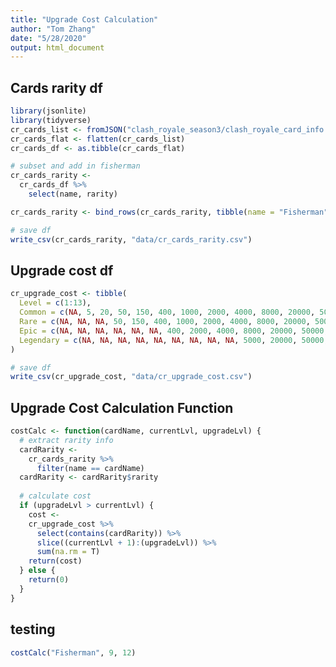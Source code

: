 ```yaml
---
title: "Upgrade Cost Calculation"
author: "Tom Zhang"
date: "5/28/2020"
output: html_document
---
```


## Cards rarity df
```r
library(jsonlite)
library(tidyverse)
cr_cards_list <- fromJSON("clash_royale_season3/clash_royale_card_info.json")
cr_cards_flat <- flatten(cr_cards_list)
cr_cards_df <- as.tibble(cr_cards_flat)
```

```r
# subset and add in fisherman
cr_cards_rarity <-
  cr_cards_df %>%
    select(name, rarity)

cr_cards_rarity <- bind_rows(cr_cards_rarity, tibble(name = "Fisherman", rarity = "Legendary"))

# save df
write_csv(cr_cards_rarity, "data/cr_cards_rarity.csv")
```

## Upgrade cost df
```r
cr_upgrade_cost <- tibble(
  Level = c(1:13),
  Common = c(NA, 5, 20, 50, 150, 400, 1000, 2000, 4000, 8000, 20000, 50000, 100000),
  Rare = c(NA, NA, NA, 50, 150, 400, 1000, 2000, 4000, 8000, 20000, 50000, 100000),
  Epic = c(NA, NA, NA, NA, NA, NA, 400, 2000, 4000, 8000, 20000, 50000, 100000),
  Legendary = c(NA, NA, NA, NA, NA, NA, NA, NA, NA, 5000, 20000, 50000, 100000)
)

# save df
write_csv(cr_upgrade_cost, "data/cr_upgrade_cost.csv")
```

## Upgrade Cost Calculation Function
```r
costCalc <- function(cardName, currentLvl, upgradeLvl) {
  # extract rarity info
  cardRarity <-
    cr_cards_rarity %>%
      filter(name == cardName)
  cardRarity <- cardRarity$rarity
  
  # calculate cost
  if (upgradeLvl > currentLvl) {
    cost <-
    cr_upgrade_cost %>%
      select(contains(cardRarity)) %>%
      slice((currentLvl + 1):(upgradeLvl)) %>%
      sum(na.rm = T)
    return(cost)
  } else {
    return(0)
  }
}
```

## testing
```r
costCalc("Fisherman", 9, 12)
```









